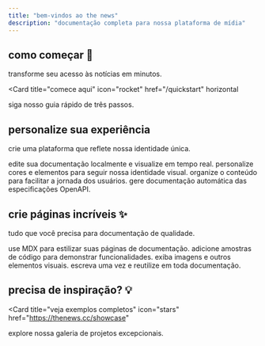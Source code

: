 ```yaml
---
title: "bem-vindos ao the news"  
description: "documentação completa para nossa plataforma de mídia"
---
```


## como começar 🚀

transforme seu acesso às notícias em minutos.

<Card
  title="comece aqui"
  icon="rocket"
  href="/quickstart"
  horizontal
>
  siga nosso guia rápido de três passos.
</Card>

## personalize sua experiência

crie uma plataforma que reflete nossa identidade única. 

<Columns cols={2}>
  <Card
    title="edite localmente"
    icon="pen-to-square"
    href="/development"
  >
    edite sua documentação localmente e visualize em tempo real.
  </Card>
  <Card
    title="customize o design"
    icon="palette"
    href="/essentials/settings"
  >
    personalize cores e elementos para seguir nossa identidade visual.
  </Card>
    <Card
    title="configure a navegação"
    icon="map"
    href="/essentials/navigation"
  >
    organize o conteúdo para facilitar a jornada dos usuários.
  </Card>
  <Card
    title="documentação da API"
    icon="terminal"
    href="/api-reference/introduction"
  >
    gere documentação automática das especificações OpenAPI.
  </Card>
</Columns>

## crie páginas incríveis ✨

tudo que você precisa para documentação de qualidade.

<Columns cols={2}>
  <Card
    title="escreva com MDX"
    icon="pen-fancy"
    href="/essentials/markdown"
  >
    use MDX para estilizar suas páginas de documentação.
  </Card>
  <Card
    title="exemplos de código"
    icon="code"
    href="/essentials/code"
  >
    adicione amostras de código para demonstrar funcionalidades.
  </Card>
  <Card
    title="imagens e mídia"
    icon="image"
    href="/essentials/images"
  >
    exiba imagens e outros elementos visuais.
  </Card>
  <Card
    title="snippets reutilizáveis"
    icon="recycle"
    href="/essentials/reusable-snippets"
  >
    escreva uma vez e reutilize em toda documentação.
  </Card>
</Columns>

## precisa de inspiração? 💡

<Card
  title="veja exemplos completos"
  icon="stars"
  href="https://thenews.cc/showcase"
>
  explore nossa galeria de projetos excepcionais.
</Card>
